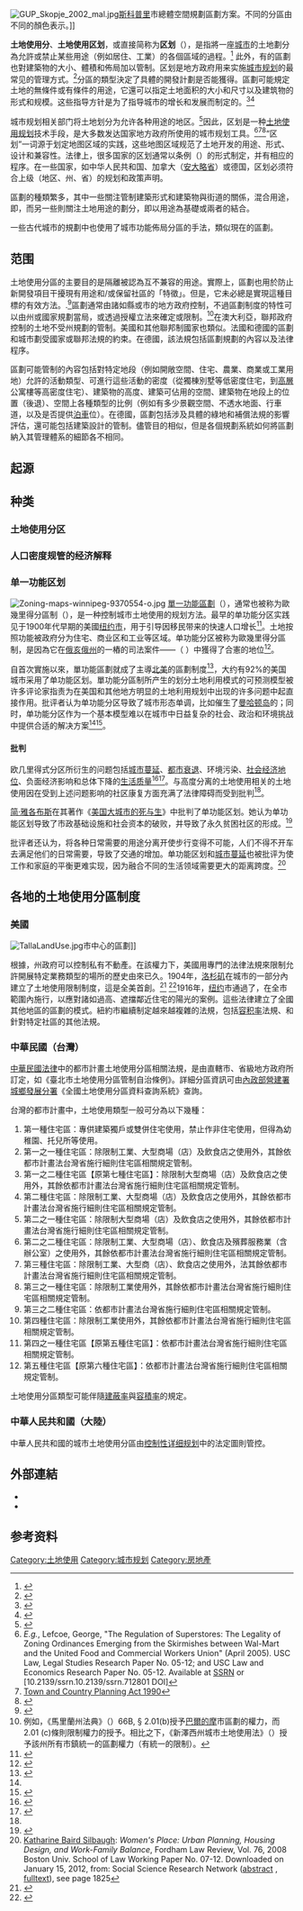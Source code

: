 {{NoteTA
|G1=Urban
}}
{{globalize|time=2018-09-08T09:31:51+00:00}}
[[File:GUP_Skopje_2002_mal.jpg|thumb]][[斯科普里|斯科普里]]市總體空間規劃區劃方案。不同的分區由不同的顏色表示。]]

'''土地使用分'''、'''土地使用区划'''，或直接简称为'''区划'''（{{lang-en|zone}}），是指將一座[[城市|城市]]的土地劃分為允許或禁止某些用途（例如居住、工業）的各個區域的過程。<ref>{{Cite journal|last=Lamar|first=Anika|date=December 1, 2015|title=Zoning as Taxidermy: Neighborhood Conservation Districts and the Regulation of Aesthetics|url=|journal=Indiana Law Journal|volume=|pages=|via=}}</ref> 此外，有的區劃也對建築物的大小、體積和佈局加以管制。区划是地方政府用来实施[[城市规划|城市规划]]的最常见的管理方式。<ref>{{Cite book|title=Encyclopedia of the City|last=Caves|first=R. W.|publisher=Routledge|year=2004|isbn=978-0415862875|location=|pages=784}}</ref>分區的類型決定了具體的開發計劃是否能獲得{{le|开发许可|Planning permission}}。區劃可能規定土地的無條件或有條件的用途，它還可以指定土地面积的大小和尺寸以及建筑物的形式和规模。这些指导方针是为了指导城市的增长和发展而制定的。<ref>{{Cite book|title=Urban Stormwater Management in the United States|last=|first=|publisher=National Academy of Sciences|year=2009|isbn=|location=|pages=|quote=|via=}}</ref><ref name=":0">{{Cite book|title=Planning Canadian Communities|last=Hodge|first=Gerald|publisher=Thomson|year=2014|isbn=978-0-17-650982-8|location=Toronto|pages=388–390|quote=|via=}}</ref>

城市规划相关部门将土地划分为允许各种用途的地区。<ref name="thecanadianencyclopedia.ca">{{cite web
|url=http://www.thecanadianencyclopedia.ca/en/article/zoning/
|title=Zoning
|last=Thomas
|first=Eileen Mitchell
|date=February 7, 2006
|encyclopedia=The Canadian Encyclopedia
|accessdate=30 October 2015
|location=Canada
|archive-date=2020-10-23
|archive-url=https://web.archive.org/web/20201023002141/https://thecanadianencyclopedia.ca/en/article/zoning
|dead-url=no
}}</ref>因此，区划是一种[[土地使用规划|土地使用规划]]技术手段，是大多数发达国家地方政府所使用的城市规划工具。<ref>''E.g.'', Lefcoe, George, "The Regulation of Superstores: The Legality of Zoning Ordinances Emerging from the Skirmishes between Wal-Mart and the United Food and Commercial Workers Union" (April 2005). USC Law, Legal Studies Research Paper No. 05-12; and USC Law and Economics Research Paper No. 05-12. Available at [http://ssrn.com/abstract=712801 SSRN] or [10.2139/ssrn.10.2139/ssrn.712801 DOI]</ref><ref>[[Town_and_Country_Planning_Act_1990|Town and Country Planning Act 1990]]</ref><ref>{{Cite web |url=http://www.bmvbs.de/ |title=BMVBS - Startseite |website=Bmvbs.de |accessdate=2013-07-19 |archive-date=2007-07-24 |archive-url=https://web.archive.org/web/20070724105014/http://www.bmvbs.de/ |dead-url=no }}</ref>“区划”一词源于划定地图区域的实践，这些地图区域规范了土地开发的用途、形式、设计和兼容性。法律上，很多国家的区划通常以条例（{{Lang|en|by-law}}）的形式制定，并有相应的程序。在一些国家，如中华人民共和国、加拿大（[[安大略省|安大略省]]）或德国，区划必须符合上级（地区、州、省）的规划和政策声明。

區劃的種類繁多，其中一些關注管制建築形式和建築物與街道的關係，混合用途，即{{Link-en|Form-based code|形態準則|基於形態}}，而另一些則關注土地用途的劃分，即以用途為基礎或兩者的結合。

一些古代城市的規劃中也使用了城市功能佈局分區的手法，類似現在的區劃。

== 范围 ==
土地使用分區的主要目的是隔離被認為互不兼容的用途。實際上，區劃也用於防止新開發項目干擾現有用途和/或保留社區的「特徵」。但是，它未必總是實現這種目標的有效方法。.<ref>{{cite journal|last1=Sharifi|first1=Ayyoob|last2=Chiba|first2=Yoshihiro|last3=Okamoto|first3=Kohei|last4=Yokoyama|first4=Satoshi|last5=Murayama|first5=Akito|title=Can master planning control and regulate urban growth in Vientiane, Laos?|journal=Landscape and Urban Planning|volume=131|pages=1–13|doi=10.1016/j.landurbplan.2014.07.014|year=2014}}</ref>區劃通常由諸如縣或市的地方政府控制，不過區劃制度的特性可以由州或國家規劃當局，或透過授權立法來確定或限制。<ref>例如，《馬里蘭州法典》（{{Lang|en|''Maryland Code''}}）66B, § 2.01(b)授予[[巴爾的摩|巴爾的摩]]市區劃的權力，而2.01 (c)條則限制權力的授予。相比之下，《新澤西州城市土地使用法》（{{Lang|en|''New Jersey Municipal Land Use Law''}}）授予該州所有市鎮統一的區劃權力（有統一的限制）。</ref>在澳大利亞，聯邦政府控制的土地不受州規劃的管制。美國和其他聯邦制國家也類似。法國和德國的區劃和城市劃受國家或聯邦法規的約束。在德國，該法規包括區劃規劃的內容以及法律程序。

區劃可能管制的內容包括對特定地段（例如開敞空間、住宅、農業、商業或工業用地）允許的活動類型、可進行這些活動的密度（從獨棟別墅等低密度住宅，到[[高层建筑物|高層]]公寓樓等高密度住宅）、建築物的高度、建築可佔用的空間、建築物在地段上的位置（後退）、空間上各種類型的比例（例如有多少景觀空間、不透水地面、行車道，以及是否提供[[泊車|泊車]]位）。在德國，區劃包括涉及具體的綠地和補償法規的影響評估，還可能包括建築設計的管制。儘管目的相似，但是各個規劃系統如何將區劃納入其管理體系的細節各不相同。

==起源==
==种类==
===土地使用分区===

===人口密度规管的经济解释===
===单一功能区划===
[[File:Zoning-maps-winnipeg-9370554-o.jpg|thumb]]
[[單一功能區劃|單一功能區劃]]（{{lang-en|single-use zoning}}），通常也被称为歐幾里得分區制（{{lang|en|Euclidian zoning}}），是一种控制城市土地使用的规划方法。最早的单功能分区实践见于1900年代早期的美國[[纽约市|纽约市]]，用于引导因移民带来的快速人口增长<ref name="BetterWay">{{Cite book|title=A Better Way to Zone : Ten Principles to Create More Livable Cities|last=Elliot|first=Donald|publisher=Island Press|year=2012|isbn=|location=|pages=|quote=|via=}}</ref>。土地按照功能被政府分为住宅、商业区和工业等区域。单功能分区被称为歐幾里得分區制，是因為它在[[俄亥俄州|俄亥俄州]]{{link-en|欧几里得 (俄亥俄州)|Euclid, Ohio|欧几里得市}}的一樁的司法案件——{{link-en|欧几里德村诉安布勒地产公司案|Village of Euclid v. Ambler Realty Co.}}（ {{ussc|272|365|1926}}）中獲得了合憲的地位<ref>{{cite web|title=歐幾里得分區制|url=http://lawyer.get.com.tw/Dic/DictionaryDetail.aspx?iDT=50203|publisher=元照英美法词典|accessdate=2018-11-14|archive-date=2019-05-02|archive-url=https://web.archive.org/web/20190502140950/http://lawyer.get.com.tw/Dic/DictionaryDetail.aspx?iDT=50203|dead-url=no}}</ref>。

自首次實施以來，單功能區劃就成了主導[[北美|北美]]的區劃制度<ref>{{cite book|quote=in 1916 New York became the first city to implement this type of zoning law, later upheld in ''Village of Euclid v. Ambler Realty Co.,'' 272 U.S. 365 (1926). “Operating from the premise that everything has its place, [Euclidean] zoning is the comprehensive division of a city into different use zones.” |author1=Julian Conrad Juergensmeyer|author2=Thomas E. Roberts|title= LAND USE PLANNING AND DEVELOPMENT REGULATION LAW § 4.2, at 80 |year=1998|isbn=978-1634593069}}</ref>，大约有92%的美国城市采用了单功能区划。單功能分區制所产生的划分土地利用模式的可预测模型被许多评论家指责为在美国和其他地方明显的土地利用规划中出现的许多问题中起直接作用。批评者认为单功能分区导致了城市形态单调，比如催生了[[曼哈顿岛|曼哈顿岛]]的{{link-en|婚礼蛋糕式 (建筑)|Wedding-cake style|蛋糕式摩天大楼}}；同时，单功能分区作为一个基本模型难以在城市中日益复杂的社会、政治和环境挑战中提供合适的解决方案<ref name="BetterWay"/><ref>{{cite journal|author1=章征涛|author2=宋彦|title=美国区划演变经验及对我国控制性详细规划的启示 Lessons Learnt from the US Zoning Evolution Experiences for Regulatory Planning|publisher=城市发展研究|year=2014}}</ref>。

====批判====
欧几里得式分区所衍生的问题包括[[城市蔓延|城市蔓延]]、[[都市衰退|都市衰退]]、环境污染、[[社会经济地位|社会经济地位]]、负面经济影响和总体下降的[[生活质量|生活质量]]<ref name=":03">{{cite journal|author=Eliza Hall|year=2006|title=Divide and sprawl, decline and fall: A comparative critique of Euclidean zoning|url=https://lawreview.law.pitt.edu/ojs/index.php/lawreview/article/view/77|publisher=U. Pitt. L. Rev|page=68|access-date=2018-11-14|archive-date=2019-05-02|archive-url=https://web.archive.org/web/20190502135526/https://lawreview.law.pitt.edu/ojs/index.php/lawreview/article/view/77|dead-url=no}}</ref><ref>{{cite journal|author1=Jay Wickersham|title=Jane Jacob’s Critique of Zoning: From Euclid to Portland and Beyond|publisher=28 B.C. ENVTL. AFF. L. REV. 547, 557|year=2001|url=http://lawdigitalcommons.bc.edu/cgi/viewcontent.cgi?article=1199&context=ealr|journal=|access-date=2018-11-14|archive-date=2020-07-09|archive-url=https://web.archive.org/web/20200709173405/https://lawdigitalcommons.bc.edu/cgi/viewcontent.cgi?article=1199&context=ealr|dead-url=no}}</ref>。与高度分离的土地使用相关的土地使用因在受到上述问题影响的社区康复方面充满了法律障碍而受到批判<ref name=":03"/>。

[[简·雅各布斯|简·雅各布斯]]在其著作《[[美国大城市的死与生|美国大城市的死与生]]》中批判了单功能区划。她认为单功能区划导致了市政基础设施和社会资本的破败，并导致了永久贫困社区的形成。<ref>{{Cite book|title=The Life and Death of Great American Cities|last=Jacobs|first=Jane|publisher=Vintage|year=|isbn=|location=|pages=|quote=|via=}}</ref>

批评者还认为，将各种日常需要的用途分离开使步行变得不可能，人们不得不开车去满足他们的日常需要，导致了交通的增加。单功能区划和[[城市蔓延|城市蔓延]]也被批评为使工作和家庭的平衡更难实现，因为融合不同的生活领域需要更大的距离跨度。<ref>[[Katharine_Silbaugh|Katharine Baird Silbaugh]]: ''Women's Place: Urban Planning, Housing Design, and Work-Family Balance'', Fordham Law Review, Vol. 76, 2008 Boston Univ. School of Law Working Paper No. 07-12. Downloaded on January 15, 2012, from: Social Science Research Network ([http://papers.ssrn.com/sol3/papers.cfm?abstract_id=995184&http://papers.ssrn.com/sol3/papers.cfm?abstract_id=995184 abstract] {{Wayback|url=http://papers.ssrn.com/sol3/papers.cfm?abstract_id=995184&http%3A%2F%2Fpapers.ssrn.com%2Fsol3%2Fpapers.cfm%3Fabstract_id=995184 |date=20160813073439 }}, [http://papers.ssrn.com/sol3/Delivery.cfm/SSRN_ID1081405_code355514.pdf?abstractid=995184&mirid=3 fulltext]), see page 1825</ref>

==各地的土地使用分區制度==
=== 美國 ===
[[File:TallaLandUse.jpg|right]]市中心的區劃]]

根據{{tsl|en|Police power (United States constitutional law)|警察權 (美國)|警察權}}，州政府可以控制私有不動產。在該權力下，美國用專門的法律法規來限制允許開展特定業務類型的場所的歷史由來已久。1904年，[[洛杉矶|洛杉矶]]在城市的一部分內建立了土地使用限制制度，這是全美首創。<ref>{{cite web|url=http://urbanla.weebly.com/history-of-planning.html|title=History of Planning|website=Urban  Planning: Los Angeles|accessdate=2020-04-18|archive-date=2018-08-19|archive-url=https://web.archive.org/web/20180819114357/https://urbanla.weebly.com/history-of-planning.html|dead-url=no}}</ref> <ref>{{cite web|url=http://recode.la/sites/default/files/file_attachments/basic_page/OrdNo9774-ResidentialDistricts%28July%2025%201904%29.pdf|title=Ordinance #9774 Residential Districts|publisher=|accessdate=2020-04-18|archive-date=2016-08-05|archive-url=https://web.archive.org/web/20160805231731/http://recode.la/sites/default/files/file_attachments/basic_page/OrdNo9774-ResidentialDistricts%28July%2025%201904%29.pdf|dead-url=no}}</ref>1916年，[[纽约|纽约]]市通過了{{tsl|en|1916 Zoning Resolution|1916年區劃決議|第一個區劃規劃}}，在全市範圍內施行，以應對諸如{{Tsl|en|Equitable Building (Manhattan)|公正大厦}}過高、遮擋鄰近住宅的陽光的案例。這些法律建立了全國其他地區的區劃的模式。紐約市繼續制定越來越複雜的法規，包括[[容积率|容积率]]法規、{{tsl|en|air rights|空間權}}和針對特定社區的其他法規。

=== 中華民國（台灣） ===
[[中華民國法律|中華民國法律]]中的都市計畫土地使用分區相關法規，是由直轄市、省級地方政府所訂定，如《臺北市土地使用分區管制自治條例》。詳細分區資訊可由[[內政部營建署城鄉發展分署|內政部營建署城鄉發展分署]]《全國土地使用分區資料查詢系統》查詢。

台灣的都市計畫中，土地使用類型一般可分為以下幾種：

# 第一種住宅區：專供建築獨戶或雙併住宅使用，禁止作非住宅使用，但得為幼稚園、托兒所等使用。
# 第一之一種住宅區：除限制工業、大型商場（店）及飲食店之使用外，其餘依都市計畫法台灣省施行細則住宅區相關規定管制。
# 第一之二種住宅區【原第七種住宅區】：除限制大型商場（店）及飲食店之使用外，其餘依都市計畫法台灣省施行細則住宅區相關規定管制。
# 第二種住宅區：除限制工業、大型商場（店）及飲食店之使用外，其餘依都市計畫法台灣省施行細則住宅區相關規定管制。
# 第二之一種住宅區：除限制大型商場（店）及飲食店之使用外，其餘依都市計畫法台灣省施行細則住宅區相關規定管制。
# 第二之二種住宅區：除限制工業、大型商場（店）、飲食店及殯葬服務業（含辦公室）之使用外，其餘依都市計畫法台灣省施行細則住宅區相關規定管制。
# 第三種住宅區：除限制工業、大型商（店）、飲食店之使用外，法其餘依都市計畫法台灣省施行細則住宅區相關規定管制。
# 第三之一種住宅區：除限制工業使用外，其餘依都市計畫法台灣省施行細則住宅區相關規定管制。
# 第三之二種住宅區：依都市計畫法台灣省施行細則住宅區相關規定管制。
# 第四種住宅區：除限制工業使用外，其餘依都市計畫法台灣省施行細則住宅區相關規定管制。
# 第四之一種住宅區【原第五種住宅區】：依都市計畫法台灣省施行細則住宅區相關規定管制。
# 第五種住宅區【原第六種住宅區】：依都市計畫法台灣省施行細則住宅區相關規定管制。

土地使用分區類型可能伴隨[[建蔽率|建蔽率]]與[[容積率|容積率]]的規定。

=== 中華人民共和國（大陸） ===
{{Main|控制性详细规划}}

中華人民共和國的城市土地使用分區由[[控制性详细规划|控制性详细规划]]中的法定圖則管控。

== 外部連結 ==
*{{cite web |url=http://luz.tcd.gov.tw/WEB/ |title=內政部營建署城鄉發展分署《全國土地使用分區資料查詢系統》 |accessdate=2016-09-10 |archive-date=2020-05-30 |archive-url=https://web.archive.org/web/20200530222542/http://luz.tcd.gov.tw/WEB/ |dead-url=no }}
*{{cite web|author1=鄧寶善 TANG Bo-sin|title=Land Use Zoning and Land Supply in Hong Kong|url=http://www.bauhinia.org/assets/pdf/events/20120315/3rd_Presentation_Prof%20Tang%20Bo-sin.pdf|publisher=[[智經研究中心|智經研究中心]]|date=2012-03-15|language=en|accessdate=2018-11-14|archive-date=2017-09-19|archive-url=https://web.archive.org/web/20170919041919/http://www.bauhinia.org/assets/pdf/events/20120315/3rd_Presentation_Prof%20Tang%20Bo-sin.pdf|dead-url=no}}

==参考资料==
{{reflist}}

{{城市与区域规划}}

[[Category:土地使用|Category:土地使用]]
[[Category:城市规划|Category:城市规划]]
[[Category:房地產|Category:房地產]]